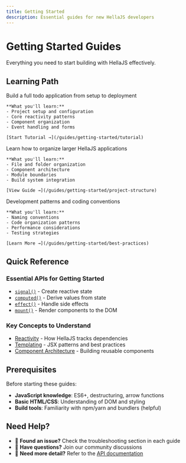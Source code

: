 ```yaml
---
title: Getting Started
description: Essential guides for new HellaJS developers
---
```



# Getting Started Guides

Everything you need to start building with HellaJS effectively.

## Learning Path

<CardGrid>
  <Card title="📝 Complete Tutorial" icon="document">
    Build a full todo application from setup to deployment
    
    **What you'll learn:**
    - Project setup and configuration
    - Core reactivity patterns
    - Component organization
    - Event handling and forms
    
    [Start Tutorial →](/guides/getting-started/tutorial)
  </Card>
  
  <Card title="🏗️ Project Structure" icon="open-book">
    Learn how to organize larger HellaJS applications
    
    **What you'll learn:**
    - File and folder organization
    - Component architecture
    - Module boundaries
    - Build system integration
    
    [View Guide →](/guides/getting-started/project-structure)
  </Card>
  
  <Card title="✅ Best Practices" icon="approve-check">
    Development patterns and coding conventions
    
    **What you'll learn:**
    - Naming conventions
    - Code organization patterns
    - Performance considerations
    - Testing strategies
    
    [Learn More →](/guides/getting-started/best-practices)
  </Card>
</CardGrid>

## Quick Reference

### Essential APIs for Getting Started

- [`signal()`](/api/core/signal) - Create reactive state
- [`computed()`](/api/core/computed) - Derive values from state
- [`effect()`](/api/core/effect) - Handle side effects
- [`mount()`](/api/dom/mount) - Render components to the DOM

### Key Concepts to Understand

- [Reactivity](/concepts/reactivity) - How HellaJS tracks dependencies
- [Templating](/concepts/templates) - JSX patterns and best practices
- [Component Architecture](/concepts/components) - Building reusable components

## Prerequisites

Before starting these guides:

- **JavaScript knowledge**: ES6+, destructuring, arrow functions
- **Basic HTML/CSS**: Understanding of DOM and styling
- **Build tools**: Familiarity with npm/yarn and bundlers (helpful)

## Need Help?

- 🐛 **Found an issue?** Check the troubleshooting section in each guide
- 💬 **Have questions?** Join our community discussions
- 📖 **Need more detail?** Refer to the [API documentation](/api/)